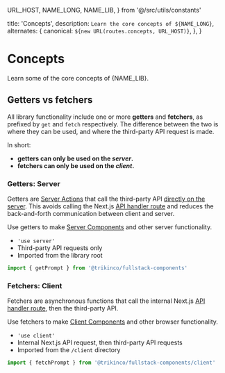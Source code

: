   URL_HOST,
  NAME_LONG,
  NAME_LIB,
} from '@/src/utils/constants'

  title: 'Concepts',
  description: `Learn the core concepts of ${NAME_LONG}`,
  alternates: {
    canonical: `${new URL(routes.concepts, URL_HOST)}`,
  },
}

# Concepts

Learn some of the core concepts of {NAME_LIB}.

## Getters vs fetchers

All library functionality include one or more **getters** and **fetchers**, as prefixed by `get` and `fetch` respectively.
The difference between the two is where they can be used, and where the third-party API request is made.

In short:

- **getters can only be used on the _server_.**
- **fetchers can only be used on the _client_.**

### Getters: Server

Getters are [Server Actions](https://nextjs.org/docs/app/building-your-application/data-fetching/server-actions-and-mutations) that call the third-party API [directly on the server](https://nextjs.org/docs/app/building-your-application/data-fetching/patterns#fetching-data-on-the-server). This avoids calling the Next.js [API handler route](/docs/get-started/#setup) and reduces the back-and-forth communication between client and server.

Use getters to make [Server Components](https://nextjs.org/docs/app/building-your-application/rendering/server-components) and other server functionality.

- `'use server'`
- Third-party API requests only
- Imported from the library root

```ts title="Getter import example"
import { getPrompt } from '@trikinco/fullstack-components'
```

### Fetchers: Client

Fetchers are asynchronous functions that call the internal Next.js [API handler route](/docs/get-started/#setup), then the third-party API.

Use fetchers to make [Client Components](https://nextjs.org/docs/app/building-your-application/rendering/client-components) and other browser functionality.

- `'use client'`
- Internal Next.js API request, then third-party API requests
- Imported from the `/client` directory

```ts /client/ title="Fetcher import example"
import { fetchPrompt } from '@trikinco/fullstack-components/client'
```
